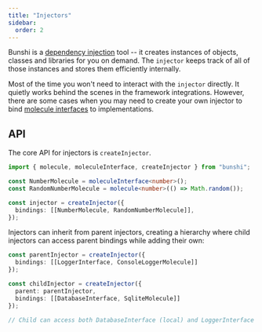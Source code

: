```yaml
---
title: "Injectors"
sidebar:
  order: 2
---
```


Bunshi is a [dependency injection](https://en.wikipedia.org/wiki/Dependency_injection) tool -- it creates instances of objects, classes and libraries for you on demand. The `injector` keeps track of all of those instances and stores them efficiently internally.

Most of the time you won't need to interact with the `injector` directly. It quietly works behind the scenes in the framework integrations. However, there are some cases when you may need to create your own injector to bind [molecule interfaces](/interfaces) to implementations.

## API

The core API for injectors is `createInjector`.

```ts
import { molecule, moleculeInterface, createInjector } from "bunshi";

const NumberMolecule = moleculeInterface<number>();
const RandomNumberMolecule = molecule<number>(() => Math.random());

const injector = createInjector({
  bindings: [[NumberMolecule, RandomNumberMolecule]],
});
```

Injectors can inherit from parent injectors, creating a hierarchy where child injectors can access parent bindings while adding their own:

```ts
const parentInjector = createInjector({
  bindings: [[LoggerInterface, ConsoleLoggerMolecule]]
});

const childInjector = createInjector({
  parent: parentInjector,
  bindings: [[DatabaseInterface, SqliteMolecule]]
});

// Child can access both DatabaseInterface (local) and LoggerInterface (from parent)
```
